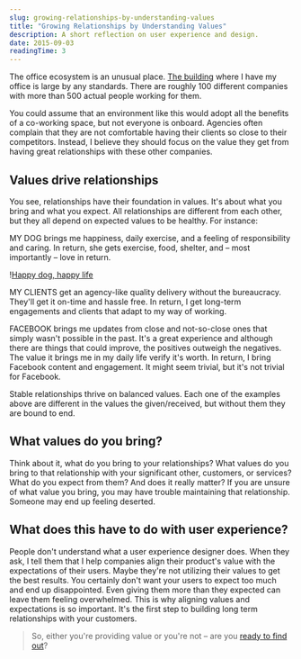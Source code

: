 ```yaml
---
slug: growing-relationships-by-understanding-values
title: "Growing Relationships by Understanding Values"
description: A short reflection on user experience and design.
date: 2015-09-03
readingTime: 3
---
```


The office ecosystem is an unusual place. <a href="http://www.mediaevolutioncity.se/en/" target="_blank">The building</a> where I have my office is large by any standards. There are roughly 100 different companies with more than 500 actual people working for them.

You could assume that an environment like this would adopt all the benefits of a co-working space, but not everyone is onboard. Agencies often complain that they are not comfortable having their clients so close to their competitors. Instead, I believe they should focus on the value they get from having great relationships with these other companies.

## Values drive relationships

You see, relationships have their foundation in values. It's about what you bring and what you expect. All relationships are different from each other, but they all depend on expected values to be healthy. For instance:

MY DOG brings me happiness, daily exercise, and a feeling of responsibility and caring. In return, she gets exercise, food, shelter, and &#8211; most importantly &#8211; love in return.

!<a href="/images/articles/ezgif-3104760706.gif">Happy dog, happy life</a>

MY CLIENTS get an agency-like quality delivery without the bureaucracy. They'll get it on-time and hassle free. In return, I get long-term engagements and clients that adapt to my way of working.

FACEBOOK brings me updates from close and not-so-close ones that simply wasn't possible in the past. It's a great experience and although there are things that could improve, the positives outweigh the negatives. The value it brings me in my daily life verify it's worth. In return, I bring Facebook content and engagement. It might seem trivial, but it's not trivial for Facebook.

Stable relationships thrive on balanced values. Each one of the examples above are different in the values the given/received, but without them they are bound to end.

## What values do you bring?

Think about it, what do you bring to your relationships? What values do you bring to that relationship with your significant other, customers, or services? What do you expect from them? And does it really matter? If you are unsure of what value you bring, you may have trouble maintaining that relationship. Someone may end up feeling deserted.

## What does this have to do with user experience?

People don't understand what a user experience designer does. When they ask, I tell them that I help companies align their product's value with the expectations of their users. Maybe they're not utilizing their values to get the best results. You certainly don't want your users to expect too much and end up disappointed. Even giving them more than they expected can leave them feeling overwhelmed. This is why aligning values and expectations is so important. It's the first step to building long term relationships with your customers.

> So, either you're providing value or you're not &#8211; are you <a href="/contact/">ready to find out</a>?